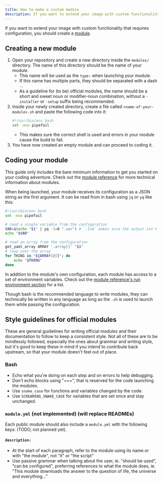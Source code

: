 ```yaml
---
title: How to make a custom module
description: If you want to extend your image with custom functionality that requires configuration, you should create a module.
---
```


If you want to extend your image with custom functionality that requires configuration, you should create a [module](/reference/module/). 

## Creating a new module

1. Open your repository and create a new directory inside the `modules/` directory. The name of this directory should be the name of your module.
    - This name will be used as the `type:` when launching your module.
    - If this name has multiple parts, they should be separated with a dash `-`.
    - As a guideline for (to be) official modules, the name should be a short and sweet noun or modifier-noun combination, without a `-installer` or `-setup` suffix being recommended.
2. Inside your newly created directory, create a file called `<name-of-your-module>.sh` and paste the following code into it:
    ```bash title="modules/<name-of-your-module>/<name-of-your-module>.sh"
    #!/usr/bin/env bash
    set -euo pipefail
    ```
    - This makes sure the correct shell is used and errors in your module cause the build to fail.
3. You have now created an empty module and can proceed to coding it.

## Coding your module

This guide only includes the bare minimum information to get you started on your coding adventure. Check out the [module reference](/reference/module/) for more technical information about modules.

When being launched, your module receives its configuration as a JSON string as the first argument. It can be read from in bash using `jq` or `yq` like this:
```bash title="modules/<name-of-your-module>/<name-of-your-module>.sh"
#!/usr/bin/env bash
set -euo pipefail

# read a single variable from the configuration
VAR=$(echo "$1" | yq -I=0 ".var") # `-I=0` makes sure the output isn't indented
echo "$VAR"

# read an array from the configuration
get_yaml_array ARRAY '.array[]' "$1"
# loop over the array
for THING in "${ARRAY[@]}"; do
    echo "$THING"
done
```

In addition to the module's own configuration, each module has access to a set of environment variables. Check out the [module reference's run environment section](/reference/module/#module-run-environment) for a list.

Though bash is the recommended language to write modules, they can technically be written in any language as long as the `.sh` is used to launch them while passing the configuration.

## Style guidelines for official modules

These are general guidelines for writing official modules and their documentation to follow to keep a consistent style. Not all of these are to be mindlessly followed, especially the ones about grammar and writing style, but it's good to keep these in mind if you intend to contribute back upstream, so that your module doesn't feel out of place.

### Bash

- Echo what you're doing on each step and on errors to help debugging.
- Don't echo blocks using "===", that is reserved for the code launching the modules.
- Use `snake_case` for functions and variables changed by the code.
- Use `SCREAMING_SNAKE_CASE` for variables that are set once and stay unchanged.

### `module.yml` (not implemented) (will replace READMEs)

Each public module should also include a `module.yml` with the following keys: (TODO, not planned yet).

#### `description:`

- At the start of each paragraph, refer to the module using its name or with "the module", not "it" or "the script"
- Use passive grammar when talking about the user, ie. "should be used", "can be configured", preferring references to what the module does, ie. "This module downloads the answer to the question of life, the universe and everything..."